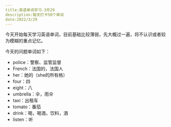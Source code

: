 ```yaml
---
title:英语单词学习-3月29
description:每天打卡50个单词
date:2022/3/29
---
```

今天开始每天学习英语单词，目前基础比较薄弱，先大概过一遍，将不认识或者较为模糊的重点记忆。

今天的问题单词如下：

- police：警察、监管监督
- French：法国的，法国人
- her：她的（she的所有格）
- four：四
- eight：八
- umbrella：伞，雨伞
- taxi：出租车
- tomato：番茄
- drink：喝，喝酒，饮料，酒
- listen：听
